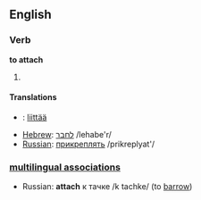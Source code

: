 ==English==

===Verb===
'''to attach'''
# {{stub}}

====Translations====
*{{fi}}: [[liittää]]
*[[Hebrew]]: [[:he:לחבר|לחבר]] /lehabe'r/
*[[Russian]]: [[:ru:прикреплять|прикреплять]] /prikreplyat'/

===[[multilingual associations]]===
*Russian: '''attach''' к тачке /k tachke/ (to [[barrow]])